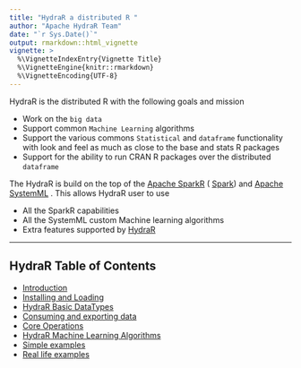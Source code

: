 ```yaml
---
title: "HydraR a distributed R "
author: "Apache HydraR Team"
date: "`r Sys.Date()`"
output: rmarkdown::html_vignette
vignette: >
  %\VignetteIndexEntry{Vignette Title}
  %\VignetteEngine{knitr::rmarkdown}
  %\VignetteEncoding{UTF-8}
---
```


HydraR is the distributed R with the following goals and mission

- Work on the `big data`
- Support common `Machine Learning` algorithms
- Support the various commons `Statistical` and `dataframe` functionality with look and feel as much as close to the base and stats R packages
- Support for the ability to run CRAN R packages over the distributed `dataframe`


The HydraR is build on the top of the [Apache SparkR]() ( [Spark]()) and [Apache SystemML]() . This allows HydraR user to use

- All the SparkR capabilities
- All the SystemML custom Machine learning algorithms
- Extra features supported by [HydraR]()

------

## HydraR Table of Contents

* [Introduction](Introduction.html)
* [Installing and Loading](Install.html)
* [HydraR Basic DataTypes](Datatypes.html)
* [Consuming and exporting data](IO.html)
* [Core Operations](CoreOps.html)
* [HydraR Machine Learning Algorithms](Machinelearning.html)
* [Simple examples](SimpleExamples.html)
* [Real life examples](RealisticExamples.html)   


